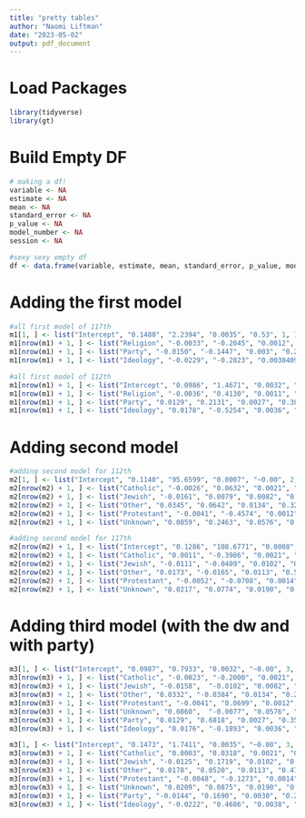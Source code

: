 ```yaml
---
title: "pretty tables"
author: "Naomi Liftman"
date: "2023-05-02"
output: pdf_document
---
```

# Load Packages
```r
library(tidyverse)
library(gt)
```

# Build Empty DF
```r
# making a df!
variable <- NA
estimate <- NA
mean <- NA
standard_error <- NA
p_value <- NA
model_number <- NA
session <- NA

#sexy sexy empty df
df <- data.frame(variable, estimate, mean, standard_error, p_value, model_number, session)
```

# Adding the first model
```r
#all first model of 117th
m1[1, ] <- list("Intercept", "0.1480", "2.2394", "0.0035", "0.53", 1, 117)
m1[nrow(m1) + 1, ] <- list("Religion", "-0.0033", "-0.2045", "0.0012", "0.53", 1, 117)
m1[nrow(m1) + 1, ] <- list("Party", "-0.0150", "-0.1447", "0.003", "0.23", 1, 117)
m1[nrow(m1) + 1, ] <- list("Ideology", "-0.0229", "-0.2823", "0.003840998", ".19", 1, 117)

#all first model of 112th
m1[nrow(m1) + 1, ] <- list("Intercept", "0.0986", "1.4671", "0.0032", "~0.00", 1, 112)
m1[nrow(m1) + 1, ] <- list("Religion", "-0.0036", "0.4130", "0.0011", "0.53", 1, 112)
m1[nrow(m1) + 1, ] <- list("Party", "0.0129", "0.2131", "0.0027", "0.38", 1, 112)
m1[nrow(m1) + 1, ] <- list("Ideology", "0.0178", "-0.5254", "0.0036", "0.37", 1, 112)
```

# Adding second model
```r
#adding second model for 112th
m2[1, ] <- list("Intercept", "0.1140", "95.6599", "0.0007", "~0.00", 2, 112)
m2[nrow(m2) + 1, ] <- list("Catholic", "-0.0026", "0.0632", "0.0021", "0.77", 2, 112)
m2[nrow(m2) + 1, ] <- list("Jewish", "-0.0161", "0.0079", "0.0082", "0.48", 2, 112)
m2[nrow(m2) + 1, ] <- list("Other", "0.0345", "0.0642", "0.0134", "0.32", 2, 112)
m2[nrow(m2) + 1, ] <- list("Protestant", "-0.0041", "-0.4574", "0.0012", "0.74", 2, 112)
m2[nrow(m2) + 1, ] <- list("Unknown", "0.0859", "0.2463", "0.0576", "0.23", 2, 112)

#adding second model for 117th
m2[nrow(m2) + 1, ] <- list("Intercept", "0.1286", "108.6771", "0.0008", "~0.00", 2, 117)
m2[nrow(m2) + 1, ] <- list("Catholic", "0.0011", "-0.3986", "0.0021", "0.90", 2, 117)
m2[nrow(m2) + 1, ] <- list("Jewish", "-0.0111", "-0.0409", "0.0102", "0.62", 2, 117)
m2[nrow(m2) + 1, ] <- list("Other", "0.0173", "-0.0165", "0.0113", "0.54", 2, 117)
m2[nrow(m2) + 1, ] <- list("Protestant", "-0.0052", "-0.0708", "0.0014", "0.43", 2, 117)
m2[nrow(m2) + 1, ] <- list("Unknown", "0.0217", "0.0774", "0.0190", "0.48", 2, 117)
```


# Adding third model (with the dw and with party)
```r
m3[1, ] <- list("Intercept", "0.0987", "0.7933", "0.0032", "~0.00", 3, 112)
m3[nrow(m3) + 1, ] <- list("Catholic", "-0.0023", "-0.2000", "0.0021", "0.77", 3, 112)
m3[nrow(m3) + 1, ] <- list("Jewish", "-0.0158",  "-0.0102", "0.0082", "0.54", 3, 112)
m3[nrow(m3) + 1, ] <- list("Other", "0.0332", "-0.0384", "0.0134", "0.24", 3, 112)
m3[nrow(m3) + 1, ] <- list("Protestant", "-0.0041", "0.0699", "0.0012", "0.58", 3, 112)
m3[nrow(m3) + 1, ] <- list("Unknown", "0.0860",  "-0.0077", "0.0576", "0.24", 3, 112)
m3[nrow(m3) + 1, ] <- list("Party", "0.0129", "0.6818", "0.0027", "0.35", 3, 112)
m3[nrow(m3) + 1, ] <- list("Ideology", "0.0176", "-0.1893", "0.0036", "0.42", 3, 112)

m3[1, ] <- list("Intercept", "0.1473", "1.7411", "0.0035", "~0.00", 3, 117)
m3[nrow(m3) + 1, ] <- list("Catholic", "0.0003", "0.0318", "0.0021", "0.97", 3, 117)
m3[nrow(m3) + 1, ] <- list("Jewish", "-0.0125", "0.1719", "0.0102", "0.54", 3, 117)
m3[nrow(m3) + 1, ] <- list("Other", "0.0178", "0.0520", "0.0113", "0.47", 3, 117)
m3[nrow(m3) + 1, ] <- list("Protestant", "-0.0048", "-0.1273", "0.0014", "0.53", 3, 117)
m3[nrow(m3) + 1, ] <- list("Unknown", "0.0209", "0.0875", "0.0190", "0.54", 3, 117)
m3[nrow(m3) + 1, ] <- list("Party", "-0.0144", "0.1690", "0.0030", "0.26", 3, 117)
m3[nrow(m3) + 1, ] <- list("Ideology", "-0.0222", "0.4686", "0.0038", "0.24", 3, 117)
```










